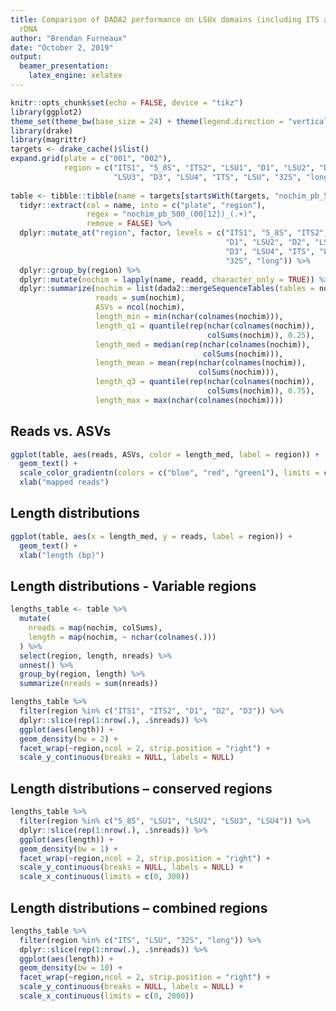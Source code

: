 ```yaml
---
title: Comparison of DADA2 performance on LSUx domains (including ITS and 5.8S)
  rDNA
author: "Brendan Furneaux"
date: "October 2, 2019"
output:
  beamer_presentation:
    latex_engine: xelatex
---
```


```r
knitr::opts_chunk$set(echo = FALSE, device = "tikz")
library(ggplot2)
theme_set(theme_bw(base_size = 24) + theme(legend.direction = "vertical"))
library(drake)
library(magrittr)
targets <- drake_cache()$list()
expand.grid(plate = c("001", "002"),
            region = c("ITS1", "5_8S", "ITS2", "LSU1", "D1", "LSU2", "D2",
                       "LSU3", "D3", "LSU4", "ITS", "LSU", "32S", "long"))
  
table <- tibble::tibble(name = targets[startsWith(targets, "nochim_pb_500")]) %>%
  tidyr::extract(col = name, into = c("plate", "region"),
                 regex = "nochim_pb_500_(00[12])_(.+)",
                 remove = FALSE) %>%
  dplyr::mutate_at("region", factor, levels = c("ITS1", "5_8S", "ITS2", "LSU1",
                                                "D1", "LSU2", "D2", "LSU3",
                                                "D3", "LSU4", "ITS", "LSU",
                                                "32S", "long")) %>%
  dplyr::group_by(region) %>%
  dplyr::mutate(nochim = lapply(name, readd, character_only = TRUE)) %>%
  dplyr::summarize(nochim = list(dada2::mergeSequenceTables(tables = nochim)),
                   reads = sum(nochim),
                   ASVs = ncol(nochim),
                   length_min = min(nchar(colnames(nochim))),
                   length_q1 = quantile(rep(nchar(colnames(nochim)),
                                            colSums(nochim)), 0.25),
                   length_med = median(rep(nchar(colnames(nochim)),
                                           colSums(nochim))),
                   length_mean = mean(rep(nchar(colnames(nochim)),
                                          colSums(nochim))),
                   length_q3 = quantile(rep(nchar(colnames(nochim)),
                                            colSums(nochim)), 0.75),
                   length_max = max(nchar(colnames(nochim))))
```

## Reads vs. ASVs

```r
ggplot(table, aes(reads, ASVs, color = length_med, label = region)) +
  geom_text() +
  scale_color_gradientn(colors = c("blue", "red", "green1"), limits = c(30, 2000), breaks = c(50, 150, 400, 1000), trans = "log10", name = "median length") +
  xlab("mapped reads")
```

## Length distributions
```r
ggplot(table, aes(x = length_med, y = reads, label = region)) +
  geom_text() +
  xlab("length (bp)")
```

## Length distributions - Variable regions
```r
lengths_table <- table %>%
  mutate(
    nreads = map(nochim, colSums),
    length = map(nochim, ~ nchar(colnames(.)))
  ) %>%
  select(region, length, nreads) %>%
  unnest() %>%
  group_by(region, length) %>%
  summarize(nreads = sum(nreads))

lengths_table %>%
  filter(region %in% c("ITS1", "ITS2", "D1", "D2", "D3")) %>%
  dplyr::slice(rep(1:nrow(.), .$nreads)) %>%
  ggplot(aes(length)) +
  geom_density(bw = 2) +
  facet_wrap(~region,ncol = 2, strip.position = "right") +
  scale_y_continuous(breaks = NULL, labels = NULL)
```

## Length distributions -- conserved regions

```r
lengths_table %>%
  filter(region %in% c("5_8S", "LSU1", "LSU2", "LSU3", "LSU4")) %>%
  dplyr::slice(rep(1:nrow(.), .$nreads)) %>%
  ggplot(aes(length)) +
  geom_density(bw = 1) +
  facet_wrap(~region,ncol = 2, strip.position = "right") +
  scale_y_continuous(breaks = NULL, labels = NULL) +
  scale_x_continuous(limits = c(0, 300))
```

## Length distributions -- combined regions

```r
lengths_table %>%
  filter(region %in% c("ITS", "LSU", "32S", "long")) %>%
  dplyr::slice(rep(1:nrow(.), .$nreads)) %>%
  ggplot(aes(length)) +
  geom_density(bw = 10) +
  facet_wrap(~region,ncol = 2, strip.position = "right") +
  scale_y_continuous(breaks = NULL, labels = NULL) +
  scale_x_continuous(limits = c(0, 2000))
```